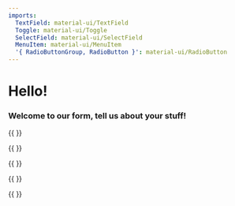```yaml
---
imports:
  TextField: material-ui/TextField
  Toggle: material-ui/Toggle
  SelectField: material-ui/SelectField
  MenuItem: material-ui/MenuItem
  '{ RadioButtonGroup, RadioButton }': material-ui/RadioButton
---
```


# Hello!

### Welcome to our form, tell us about your stuff!

{{ <TextField hintText="Name" floatingLabelText="Name" fullWidth={true} /> }}

{{ <TextField hintText="Email" floatingLabelText="Email" fullWidth={true} /> }}

{{ <Toggle label="Are you awesome?" /> }}

{{ <SelectField fullWidth={true} floatingLabelText="Frequency"><MenuItem value={1} primaryText="Never" /><MenuItem value={2} primaryText="Every Night" /><MenuItem value={3} primaryText="Weeknights" /><MenuItem value={4} primaryText="Weekends" /><MenuItem value={5} primaryText="Weekly" /></SelectField> }}

{{ <RadioButtonGroup name="shipSpeed" defaultSelected="not_light"><RadioButton value="light" label="Simple" /><RadioButton value="not_light" label="Selected by default" /></RadioButtonGroup> }}